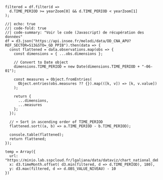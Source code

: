 
```ojs
filtered = df.filter(d =>
  d.TIME_PERIOD >= yearZoom[0] && d.TIME_PERIOD < yearZoom[1]
);
```

```ojs
//| echo: true
//| code-fold: true
//| code-summary: "Voir le code (Javascript) de récupération des données"
df = d3.json("https://api.insee.fr/melodi/data/DD_CNA_APU?REF_SECTOR=S13&STO=_GD_PPIB").then(data => {
  const flattened = data.observations.map(obs => {
    const dimensions = { ...obs.dimensions };

    // Convert to Date object
    dimensions.TIME_PERIOD = new Date(dimensions.TIME_PERIOD + "-06-01");

    const measures = Object.fromEntries(
      Object.entries(obs.measures ?? {}).map(([k, v]) => [k, v.value])
    );

    return {
      ...dimensions,
      ...measures
    };
  });

  // ⬅️ Sort in ascending order of TIME_PERIOD
  flattened.sort((a, b) => a.TIME_PERIOD - b.TIME_PERIOD);

  console.table(flattened);
  return flattened;
});
```



```ojs
temp = Array({
  url: "https://minio.lab.sspcloud.fr/lgaliana/data/dataviz/chart_national_debt2.png",
  x: d3.timeMonth.offset( d3.min(filtered, d => d.TIME_PERIOD), 180),
  y: d3.max(filtered, d => d.OBS_VALUE_NIVEAU) - 10
})
```